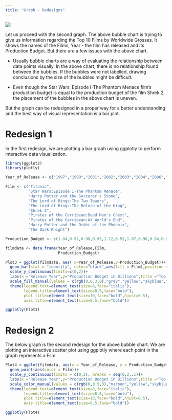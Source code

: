```yaml
---
title: "Graph - Redesigns"
---
```


![](Bad Graph 2.jpg)

Let us proceed with the second graph. The above bubble chart is trying to give us information regarding the Top 10 Films by Worldwide Grosses. It shows the names of the Films, Year - the film has released and its Production Budget. But there are a few issues with the above chart.

-   Usually bubble charts are a way of evaluating the relationship between data points visually. In the above chart, there is no relationship found between the bubbles. If the bubbles were not labelled, drawing conclusions by the size of the bubbles might be difficult.

-   Even though the Star Wars: Episode I-The Phantom Menace film’s production budget is equal to the production budget of the film Shrek 2, the placement of the bubbles in the above chart is uneven.

But the graph can be redesigned in a proper way for a better understanding and the best way of visual representation is a bar plot.

# Redesign 1

In the first redesign, we are plotting a bar graph using ggplotly to perform interactive data visualization.

```r
library(ggplot2)
library(plotly)

Year_of_Release <- c("1997","1999","2001","2002","2003","2004","2006","2007","2007","2008")

Film <- c("Titanic",
          "Star Wars:Episode I-The Phantom Menace",
          "Harry Potter and the Sorcerer's Stone",
          "The Lord of Rings:The Two Towers",
          "The Lord of Rings:The Return of the King",
          "Shrek 2",
          "Pirates of the Carribean:Dead Man's Chest",
          "Pirates of the Carribean:At World's End",
          "Harry Potter and the Order of the Phoenix",
          "The Dark Knight")

Production_Budget <- c(1.84,0.92,0.98,0.93,1.12,0.92,1.07,0.96,0.94,0.95)

filmdata <- data.frame(Year_of_Release,Film,
                       Production_Budget)

Plot3 = ggplot(filmdata, aes( x=Year_of_Release,y=Production_Budget))+
  geom_bar(stat = "identity", color="black",aes(fill = Film),position = "dodge")+
  scale_y_continuous(limits=c(0,2))+
  labs(x ="Release Year",y="Production Budget in Billions",title ="Top 10 Films by Worldwide Grosses")+
  scale_fill_manual(values = c(rgb(0,0.3,0),"grey","yellow","skyblue","orange","blue","purple","green","pink","red"))+
  theme(legend.text=element_text(size=8,face="italic"),
        legend.title=element_text(size=8.5,face="bold"),
        plot.title=element_text(size=10,face="bold",hjust=0.5),
        axis.title=element_text(size=8.5,face="bold"))

ggplotly(Plot3)
```

# Redesign 2

The below graph is the second redesign for the above bubble chart. We are plotting an interactive scatter plot using ggplotly where each point in the graph represents a Film.

```r
Plot4 = ggplot(filmdata, aes(x = Year_of_Release, y = Production_Budget)) + 
  geom_point(aes(color = Film))+
  scale_y_continuous(limits = c(0,2), breaks = seq(0,2,.1))+
  labs(x ="Release Year",y="Production Budget in Billions",title ="Top 10 Films by Worldwide Grosses")+
  scale_color_manual(values = c(rgb(0,0.5,0),"maroon","yellow","skyblue","orange","blue","purple","green","pink","red"))+
  theme(legend.text=element_text(size=8,face="italic"),
        legend.title=element_text(size=8.5,face="bold"),
        plot.title=element_text(size=10,face="bold",hjust=0.5),
        axis.title=element_text(size=8.5,face="bold"))

ggplotly(Plot4)
```
